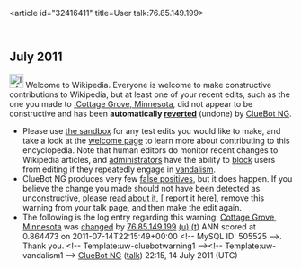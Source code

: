 <article id="32416411" title=User talk:76.85.149.199>
	<talkpage id="32416411" title="User talk:76.85.149.199">


== July 2011 ==
[[Image:Information.svg|left|25px|alt=|link=]] Welcome to Wikipedia. Everyone is welcome to make constructive contributions to Wikipedia, but at least one of your recent edits, such as the one you made to [[:Cottage Grove, Minnesota]], did not appear to be constructive and has been '''automatically [[Help:Reverting|reverted]]''' (undone) by [[User:ClueBot NG|ClueBot NG]]. 
* Please use [[Wikipedia:Sandbox|the sandbox]] for any test edits you would like to make, and take a look at the [[Wikipedia:Introduction|welcome page]] to learn more about contributing to this encyclopedia. Note that human editors do monitor recent changes to Wikipedia articles, and [[WP:ADMINS|administrators]] have the ability to [[WP:BLOCK|block]] users from editing if they repeatedly engage in [[WP:vandalism|vandalism]].
* ClueBot NG produces very few [[User:ClueBot NG#Information About False Positives|false positives]], but it does happen. If you believe the change you made should not have been detected as unconstructive, please [[User:ClueBot NG#Information About False Positives|read about it]], [{{User:ClueBot NG/Warnings/FPReport|505525}} report it here], remove this warning from your talk page, and then make the edit again. 
* The following is the log entry regarding this warning: [[Cottage Grove, Minnesota]] was [http://en.wikipedia.org/w/index.php?title=Cottage+Grove%2C+Minnesota&amp;diff=439517515&amp;oldid=439443473 changed] by [[Special:Contributions/76.85.149.199|76.85.149.199]] [[User:76.85.149.199|(u)]] [[User talk:76.85.149.199|(t)]] ANN scored at 0.864473 on 2011-07-14T22:15:49+00:00 &lt;!-- MySQL ID: 505525 --&gt;. Thank you. &lt;!-- Template:uw-cluebotwarning1 --&gt;&lt;!-- Template:uw-vandalism1 --&gt; [[User:ClueBot NG|ClueBot NG]] ([[User talk:ClueBot NG|talk]]) 22:15, 14 July 2011 (UTC)
	</talkpage>
</article>